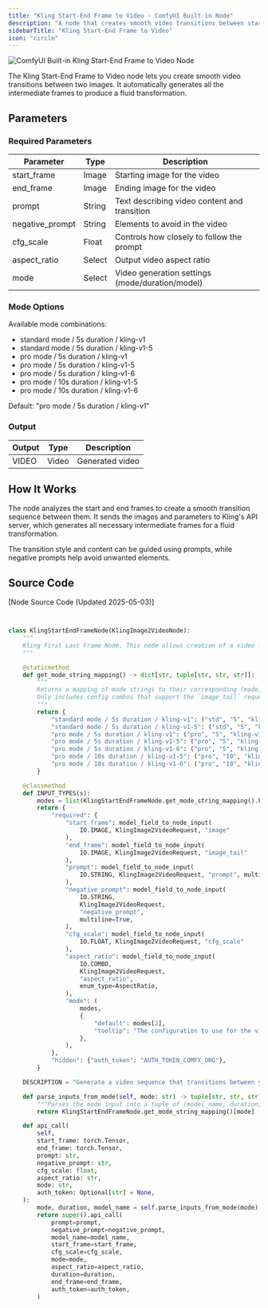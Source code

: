 ```yaml
---
title: "Kling Start-End Frame to Video - ComfyUI Built-in Node"
description: "A node that creates smooth video transitions between start and end frames using Kling's AI technology"
sidebarTitle: "Kling Start-End Frame to Video"
icon: "circle"
---
```


![ComfyUI Built-in Kling Start-End Frame to Video Node](/images/built-in-nodes/api_nodes/kwai_vgi/kling-start-end-frame-to-video.jpg)

The Kling Start-End Frame to Video node lets you create smooth video transitions between two images. It automatically generates all the intermediate frames to produce a fluid transformation.

## Parameters

### Required Parameters

| Parameter       | Type   | Description                                     |
| --------------- | ------ | ----------------------------------------------- |
| start_frame     | Image  | Starting image for the video                    |
| end_frame       | Image  | Ending image for the video                      |
| prompt          | String | Text describing video content and transition    |
| negative_prompt | String | Elements to avoid in the video                  |
| cfg_scale       | Float  | Controls how closely to follow the prompt       |
| aspect_ratio    | Select | Output video aspect ratio                       |
| mode            | Select | Video generation settings (mode/duration/model) |

### Mode Options

Available mode combinations:
- standard mode / 5s duration / kling-v1
- standard mode / 5s duration / kling-v1-5  
- pro mode / 5s duration / kling-v1
- pro mode / 5s duration / kling-v1-5
- pro mode / 5s duration / kling-v1-6
- pro mode / 10s duration / kling-v1-5
- pro mode / 10s duration / kling-v1-6

Default: "pro mode / 5s duration / kling-v1"

### Output

| Output | Type  | Description     |
| ------ | ----- | --------------- |
| VIDEO  | Video | Generated video |

## How It Works

The node analyzes the start and end frames to create a smooth transition sequence between them. It sends the images and parameters to Kling's API server, which generates all necessary intermediate frames for a fluid transformation.

The transition style and content can be guided using prompts, while negative prompts help avoid unwanted elements.

## Source Code

[Node Source Code (Updated 2025-05-03)]
```python


class KlingStartEndFrameNode(KlingImage2VideoNode):
    """
    Kling First Last Frame Node. This node allows creation of a video from a first and last frame. It calls the normal image to video endpoint, but only allows the subset of input options that support the `image_tail` request field.
    """

    @staticmethod
    def get_mode_string_mapping() -> dict[str, tuple[str, str, str]]:
        """
        Returns a mapping of mode strings to their corresponding (mode, duration, model_name) tuples.
        Only includes config combos that support the `image_tail` request field.
        """
        return {
            "standard mode / 5s duration / kling-v1": ("std", "5", "kling-v1"),
            "standard mode / 5s duration / kling-v1-5": ("std", "5", "kling-v1-5"),
            "pro mode / 5s duration / kling-v1": ("pro", "5", "kling-v1"),
            "pro mode / 5s duration / kling-v1-5": ("pro", "5", "kling-v1-5"),
            "pro mode / 5s duration / kling-v1-6": ("pro", "5", "kling-v1-6"),
            "pro mode / 10s duration / kling-v1-5": ("pro", "10", "kling-v1-5"),
            "pro mode / 10s duration / kling-v1-6": ("pro", "10", "kling-v1-6"),
        }

    @classmethod
    def INPUT_TYPES(s):
        modes = list(KlingStartEndFrameNode.get_mode_string_mapping().keys())
        return {
            "required": {
                "start_frame": model_field_to_node_input(
                    IO.IMAGE, KlingImage2VideoRequest, "image"
                ),
                "end_frame": model_field_to_node_input(
                    IO.IMAGE, KlingImage2VideoRequest, "image_tail"
                ),
                "prompt": model_field_to_node_input(
                    IO.STRING, KlingImage2VideoRequest, "prompt", multiline=True
                ),
                "negative_prompt": model_field_to_node_input(
                    IO.STRING,
                    KlingImage2VideoRequest,
                    "negative_prompt",
                    multiline=True,
                ),
                "cfg_scale": model_field_to_node_input(
                    IO.FLOAT, KlingImage2VideoRequest, "cfg_scale"
                ),
                "aspect_ratio": model_field_to_node_input(
                    IO.COMBO,
                    KlingImage2VideoRequest,
                    "aspect_ratio",
                    enum_type=AspectRatio,
                ),
                "mode": (
                    modes,
                    {
                        "default": modes[2],
                        "tooltip": "The configuration to use for the video generation following the format: mode / duration / model_name.",
                    },
                ),
            },
            "hidden": {"auth_token": "AUTH_TOKEN_COMFY_ORG"},
        }

    DESCRIPTION = "Generate a video sequence that transitions between your provided start and end images. The node creates all frames in between, producing a smooth transformation from the first frame to the last."

    def parse_inputs_from_mode(self, mode: str) -> tuple[str, str, str]:
        """Parses the mode input into a tuple of (model_name, duration, mode)."""
        return KlingStartEndFrameNode.get_mode_string_mapping()[mode]

    def api_call(
        self,
        start_frame: torch.Tensor,
        end_frame: torch.Tensor,
        prompt: str,
        negative_prompt: str,
        cfg_scale: float,
        aspect_ratio: str,
        mode: str,
        auth_token: Optional[str] = None,
    ):
        mode, duration, model_name = self.parse_inputs_from_mode(mode)
        return super().api_call(
            prompt=prompt,
            negative_prompt=negative_prompt,
            model_name=model_name,
            start_frame=start_frame,
            cfg_scale=cfg_scale,
            mode=mode,
            aspect_ratio=aspect_ratio,
            duration=duration,
            end_frame=end_frame,
            auth_token=auth_token,
        )


```